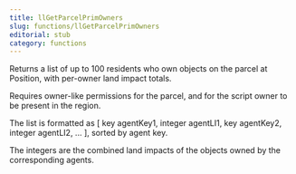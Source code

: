 ```yaml
---
title: llGetParcelPrimOwners
slug: functions/llGetParcelPrimOwners
editorial: stub
category: functions
---
```


<LSLFunction name="llGetParcelPrimOwners"/>

Returns a list of up to 100 residents who own objects on the parcel at Position, with per-owner land impact totals.

Requires owner-like permissions for the parcel, and for the script owner to be present in the region.

The list is formatted as [ key agentKey1, integer agentLI1, key agentKey2, integer agentLI2, ... ], sorted by agent key.

The integers are the combined land impacts of the objects owned by the corresponding agents.
